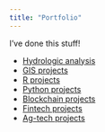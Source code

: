 ```yaml
---
title: "Portfolio"
---
```


I've done this stuff!

- [Hydrologic analysis](hydrology.qmd)
- [GIS projects](gis.qmd)
- [R projects](r.qmd)
- [Python projects](python.qmd)
- [Blockchain projects](blockchain.qmd)
- [Fintech projects](fintech.qmd)
- [Ag-tech projects](ag-tech.qmd)